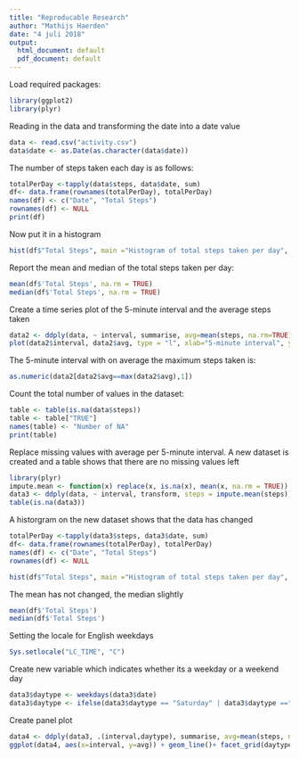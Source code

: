 ```yaml
---
title: "Reproducable Research"
author: "Mathijs Haerden"
date: "4 juli 2018"
output:
  html_document: default
  pdf_document: default
---
```


Load required packages:
```r
library(ggplot2)
library(plyr)
```


Reading in the data and transforming the date into a date value
```r
data <- read.csv("activity.csv")
data$date <- as.Date(as.character(data$date))
```

The number of steps taken each day is as follows:
```r
totalPerDay <-tapply(data$steps, data$date, sum)
df<- data.frame(rownames(totalPerDay), totalPerDay)
names(df) <- c("Date", "Total Steps")
rownames(df) <- NULL
print(df)
```

Now put it in a histogram
```r
hist(df$"Total Steps", main ="Histogram of total steps taken per day", xlab = "Total Steps")
```

Report the mean and median of the total steps taken per day:
```r
mean(df$'Total Steps', na.rm = TRUE)
median(df$'Total Steps', na.rm = TRUE)
```

Create a time series plot of the 5-minute interval and the average steps taken
```r
data2 <- ddply(data, ~ interval, summarise, avg=mean(steps, na.rm=TRUE)) 
plot(data2$interval, data2$avg, type = "l", xlab="5-minute interval", ylab = "Average steps taken", main = "Time series plot of 5-minute interval and average steps taken")
```

The 5-minute interval with on average the maximum steps taken is:
```r
as.numeric(data2[data2$avg==max(data2$avg),1])
```

Count the total number of values in the dataset:

```r
table <- table(is.na(data$steps))
table <- table["TRUE"]
names(table) <- "Number of NA"
print(table)
```

Replace missing values with average per 5-minute interval. A new dataset is created and a table shows that there are no missing values left
```r
library(plyr)
impute.mean <- function(x) replace(x, is.na(x), mean(x, na.rm = TRUE))
data3 <- ddply(data, ~ interval, transform, steps = impute.mean(steps))
table(is.na(data3))
```

A historgram on the new dataset shows that the data has changed
```r
totalPerDay <-tapply(data3$steps, data3$date, sum)
df<- data.frame(rownames(totalPerDay), totalPerDay)
names(df) <- c("Date", "Total Steps")
rownames(df) <- NULL

hist(df$"Total Steps", main ="Histogram of total steps taken per day", xlab = "Total Steps")
```

The mean has not changed, the median slightly
```r
mean(df$'Total Steps')
median(df$'Total Steps')
```

Setting the locale for English weekdays
```r
Sys.setlocale("LC_TIME", "C")
```


Create new variable which indicates whether its a weekday or a weekend day
```r
data3$daytype <- weekdays(data3$date)
data3$daytype <- ifelse(data3$daytype == "Saturday" | data3$daytype =="Sunday", "Weekend", "Weekday")
```

Create panel plot
```r
data4 <- ddply(data3, .(interval,daytype), summarise, avg=mean(steps, na.rm=TRUE)) 
ggplot(data4, aes(x=interval, y=avg)) + geom_line()+ facet_grid(daytype~.)
```



